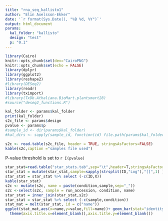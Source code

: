```yaml
---
title: "rna_seq_kallisto1"
author: "Elin Axelsson-Ekker"
date: '`r format(Sys.Date(), "%B %d, %Y")`'
output: html_document
params:
  kal_folder: "kallisto"
  design: "test"
  p: "0.1"
---
```


```r
library(Cairo)
knitr::opts_chunk$set(dev="CairoPNG")
knitr::opts_chunk$set(echo = FALSE)
library(dplyr)
library(ggplot2)
library(reshape2)
#library(DESeq2)
library(readr)
library(tximport)
#library(TxDb.Athaliana.BioMart.plantsmart28)
#source("deseq2_functions.R")
```

```r
kal_folder <- params$kal_folder
print(kal_folder)
s2c_file <- params$design
pvalue <- params$p
#sample_id <- dir(params$kal_folder)
#kal_dirs <- sapply(sample_id, function(id) file.path(params$kal_folder, id))

s2c <- read.table(s2c_file, header = TRUE, stringsAsFactors=FALSE)
kable(s2c,caption ="samples file used")
```

P-value threshold is set to `r I(pvalue)`


```r
star_stat=read.table("star_stats.tab",sep="\t",header=T,stringsAsFactors = F)
star_stat = mutate(star_stat,sample=sapply(strsplit(ID,"Log"),"[[",1) )
star_stat = star_stat %>% select (-c(ID,X))
kable(star_stat)
s2c <- mutate(s2c, name = paste(condition,sample,sep="_"))
s2c <-select(s2c, sample = run_accession, condition, name)
star_stat = inner_join(star_stat,s2c)
star_stat = star_stat %>% select (-c(sample,condition))
stat_mat = melt(star_stat, id = c("name"))
ggplot(stat_mat,aes(x=name,y=value,fill=name))+ geom_bar(stat="identity")+facet_wrap(~variable,scales = "free")+ guides(fill=FALSE)+
  theme(axis.title.x=element_blank(),axis.title.y=element_blank())
     
```
